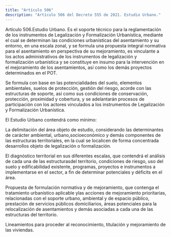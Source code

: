 ```yaml
---
title: "Artículo 506"
description: "Artículo 506 del Decreto 555 de 2021. Estudio Urbano."
---
```


Artículo 506.Estudio Urbano. Es el soporte técnico para la reglamentación de los instrumentos de Legalización y Formalización Urbanística, mediante el cual se determinan las condiciones urbanísticas del asentamiento y su entorno, en una escala zonal, y se formula una propuesta integral normativa para el asentamiento en perspectiva de su mejoramiento, es vinculante a los actos administrativos de los instrumentos de legalización y formalización urbanística y se constituye en insumo para la intervención en el mejoramiento de los asentamientos, así como los demás proyectos determinados en el POT.
 
Se formula con base en las potencialidades del suelo, elementos ambientales, suelos de protección, gestión del riesgo, acorde con las estructuras de soporte, así como sus condiciones de conservación, protección, proximidad y cobertura, y se adelantarán procesos de participación con los actores vinculados a los instrumentos de Legalización y Formalización Urbanística.
 
El Estudio Urbano contendrá como mínimo:
 
La delimitación del área objeto de estudio, considerando las determinantes de carácter ambiental, urbano,socioeconómico y demás componentes de las estructuras territoriales, en la cual se localicen de forma concentrada desarrollos objeto de legalización o formalización.
 
El diagnóstico territorial en sus diferentes escalas, que contendrá el análisis de cada una de las estructurasdel territorio, condiciones de riesgo, uso del suelo y edificabilidad existente, programas, proyectos e instrumentos a implementarse en el sector, a fin de determinar potenciales y déficits en el área.
 
Propuesta de formulación normativa y de mejoramiento, que contenga el tratamiento urbanístico aplicable ylas acciones de mejoramiento prioritarias, relacionadas con el soporte urbano, ambiental y de espacio público, prestación de servicios públicos domiciliarios, áreas potenciales para la relocalización de asentamientos y demás asociadas a cada una de las estructuras del territorio.
 
Lineamientos para proceder al reconocimiento, titulación y mejoramiento de las viviendas.